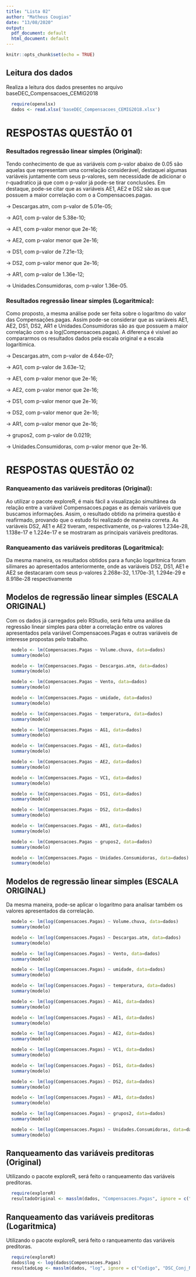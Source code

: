 ```yaml
---
title: "Lista 02"
author: "Matheus Cougias"
date: "13/08/2020"
output:
  pdf_document: default
  html_document: default
---
```


```r
knitr::opts_chunk$set(echo = TRUE)
```

## Leitura dos dados
Realiza a leitura dos dados presentes no arquivo baseDEC_Compensacoes_CEMIG2018
```r
  require(openxlsx)
  dados <- read.xlsx('baseDEC_Compensacoes_CEMIG2018.xlsx')
```


# **RESPOSTAS QUESTÃO 01**
### Resultados regressão linear simples (Original):
Tendo conhecimento de que as variáveis com p-valor abaixo de 0.05 são aquelas que representam uma correlação considerável, destaquei algumas variáveis juntamente com seus p-valores, sem necessidade de adicionar o r-quadratíco já que com o p-valor já pode-se tirar conclusões. Em destaque, pode-se citar que as variáveis AE1, AE2 e DS2 são as que possuem a maior correlação com o a Compensacoes.pagas.

-> Descargas.atm, com p-valor de 5.01e-05;

-> AG1, com p-valor de 5.38e-10;

-> AE1, com p-valor menor que 2e-16;

-> AE2, com p-valor menor que 2e-16;

-> DS1, com p-valor de 7.21e-13;

-> DS2, com p-valor menor que 2e-16;

-> AR1, com p-valor de 1.36e-12;

-> Unidades.Consumidoras, com p-valor 1.36e-05.


### Resultados regressão linear simples (Logaritmica):
Como proposto, a mesma análise pode ser feita sobre o logaritmo do valor das Compensações.pagas. Assim pode-se considerar que as variáveis AE1, AE2, DS1, DS2, AR1 e Unidades.Consumidoras são as que possuem a maior correlação com o a log(Compensacoes.pagas). A diferença é visível ao compararmos os resultados dados pela escala original e a escala logarítimica.

-> Descargas.atm, com p-valor de 4.64e-07;

-> AG1, com p-valor de 3.63e-12;

-> AE1, com p-valor menor que 2e-16;

-> AE2, com p-valor menor que 2e-16;

-> DS1, com p-valor menor que 2e-16;

-> DS2, com p-valor menor que 2e-16;

-> AR1, com p-valor menor que 2e-16;

-> grupos2, com p-valor de 0.0219;

-> Unidades.Consumidoras, com p-valor menor que 2e-16.



# **RESPOSTAS QUESTÃO 02**
### Ranqueamento das variáveis preditoras (Original):
Ao utilizar o pacote exploreR, é mais fácil a visualização simultânea da relação entre a variável Compensacoes.pagas e as demais variáveis que buscamos informações. Assim, o resultado obtido na primeira questão é reafirmado, provando que o estudo foi realizado de maneira correta. As variáveis DS2, AE1 e AE2 tiveram, respectivamente, os p-valores 1.234e-28, 1.138e-17 e 1.224e-17 e se mostraram as principais variáveis preditoras.

### Ranqueamento das variáveis preditoras (Logaritmica):
Da mesma maneira, os resultados obtidos para a função logaritmica foram silimares ao apresentados anteriormente, onde as variáveis DS2, DS1, AE1 e AE2 se destacaram com seus p-valores 2.268e-32, 1.170e-31, 1.294e-29 e 8.918e-28 respectivamente



## Modelos de regressão linear simples (ESCALA ORIGINAL)
Com os dados já carregados pelo RStudio, será feita uma análise da regressão linear simples para obter a correlação entre os valores apresentados pela variável Compensacoes.Pagas e outras variáveis de interesse propostas pelo trabalho.
```r
  modelo <- lm(Compensacoes.Pagas ~ Volume.chuva, data=dados)
  summary(modelo)
```

```r
  modelo <- lm(Compensacoes.Pagas ~ Descargas.atm, data=dados)
  summary(modelo)
```

```r
  modelo <- lm(Compensacoes.Pagas ~ Vento, data=dados)
  summary(modelo)
```

```r
  modelo <- lm(Compensacoes.Pagas ~ umidade, data=dados)
  summary(modelo)
```

```r
  modelo <- lm(Compensacoes.Pagas ~ temperatura, data=dados)
  summary(modelo)
```

```r
  modelo <- lm(Compensacoes.Pagas ~ AG1, data=dados)
  summary(modelo)
```

```r
  modelo <- lm(Compensacoes.Pagas ~ AE1, data=dados)
  summary(modelo)
```

```r
  modelo <- lm(Compensacoes.Pagas ~ AE2, data=dados)
  summary(modelo)
```

```r
  modelo <- lm(Compensacoes.Pagas ~ VC1, data=dados)
  summary(modelo)
```

```r
  modelo <- lm(Compensacoes.Pagas ~ DS1, data=dados)
  summary(modelo)
```

```r
  modelo <- lm(Compensacoes.Pagas ~ DS2, data=dados)
  summary(modelo)
```

```r
  modelo <- lm(Compensacoes.Pagas ~ AR1, data=dados)
  summary(modelo)
```

```r
  modelo <- lm(Compensacoes.Pagas ~ grupos2, data=dados)
  summary(modelo)
```

```r
  modelo <- lm(Compensacoes.Pagas ~ Unidades.Consumidoras, data=dados)
  summary(modelo)
```




## Modelos de regressão linear simples (ESCALA ORIGINAL)
Da mesma maneira, pode-se aplicar o logaritmo para analisar também os valores apresentados da correlação.
```r
  modelo <- lm(log(Compensacoes.Pagas) ~ Volume.chuva, data=dados)
  summary(modelo)
```

```r
  modelo <- lm(log(Compensacoes.Pagas) ~ Descargas.atm, data=dados)
  summary(modelo)
```

```r
  modelo <- lm(log(Compensacoes.Pagas) ~ Vento, data=dados)
  summary(modelo)
```

```r
  modelo <- lm(log(Compensacoes.Pagas) ~ umidade, data=dados)
  summary(modelo)
```

```r
  modelo <- lm(log(Compensacoes.Pagas) ~ temperatura, data=dados)
  summary(modelo)
```

```r
  modelo <- lm(log(Compensacoes.Pagas) ~ AG1, data=dados)
  summary(modelo)
```

```r
  modelo <- lm(log(Compensacoes.Pagas) ~ AE1, data=dados)
  summary(modelo)
```

```r
  modelo <- lm(log(Compensacoes.Pagas) ~ AE2, data=dados)
  summary(modelo)
```

```r
  modelo <- lm(log(Compensacoes.Pagas) ~ VC1, data=dados)
  summary(modelo)
```

```r
  modelo <- lm(log(Compensacoes.Pagas) ~ DS1, data=dados)
  summary(modelo)
```

```r
  modelo <- lm(log(Compensacoes.Pagas) ~ DS2, data=dados)
  summary(modelo)
```

```r
  modelo <- lm(log(Compensacoes.Pagas) ~ AR1, data=dados)
  summary(modelo)
```

```r
  modelo <- lm(log(Compensacoes.Pagas) ~ grupos2, data=dados)
  summary(modelo)
```

```r
  modelo <- lm(log(Compensacoes.Pagas) ~ Unidades.Consumidoras, data=dados)
  summary(modelo)
```


## Ranqueamento das variáveis preditoras (Original)
Utilizando o pacote exploreR, será feito o ranqueamento das variáveis preditoras.
```r
  require(exploreR)
  resultadoOriginal <- masslm(dados, "Compensacoes.Pagas", ignore = c("Codigo", "DSC_Conj_N", "lnDEC", "DEC.ANEEL", "DEC.Limite", "FEC.ANEEL", "FEC.Limite"))
```

## Ranqueamento das variáveis preditoras (Logaritmica)
Utilizando o pacote exploreR, será feito o ranqueamento das variáveis preditoras.
```r
  require(exploreR)
  dados$log <- log(dados$Compensacoes.Pagas)
  resultadoLog <- masslm(dados, "log", ignore = c("Codigo", "DSC_Conj_N", "lnDEC", "DEC.ANEEL", "DEC.Limite", "FEC.ANEEL", "FEC.Limite", "Compensacoes.Pagas"))
```